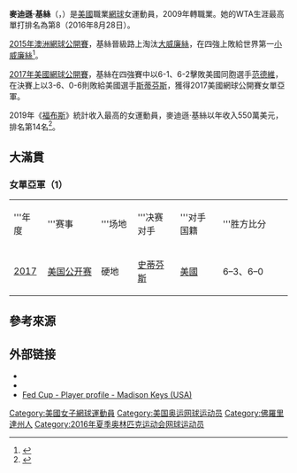{{noteTA
|1=zh-hans:玛迪逊;zh-hant:麥迪遜;
|2=zh-hans:基斯;zh-hant:基絲;
}}
{{Infobox 网球
|姓名=Madison Keys
|image= [[File:Madison_Keys_(17968718374).jpg|250px]]
|国籍={{USA}}
|生年=1995年
|生日={{birth date and age|mf=yes|1995|2|17}}
|出生地=[[美國|美國]][[伊利諾州|伊利諾州]]{{link-en|羅克艾蘭|Rock_Island,_Illinois}}
|居住地=[[美國|美國]][[佛羅里達州|佛羅里達州]][[博卡拉頓|博卡拉頓]]
|身高=178
|体重=70
|持拍手=右
|反拍=雙手
|转职业年=2009年
|球拍=
|球衣=
|球鞋=
|单打最高排名=7（2016年10月10日）
|双打最高排名=
|现单打排名=13（2018年5月28日）
|现双打排名=
|单打冠军头衔=（WTA）2（ITF）6
|双打冠军头衔=（WTA）0（ITF）2
|职业战绩={{tennis record|won=232|lost=131}}
|雙打職業戰績=14胜22负
|奖金=$14,049,826[[美元|美元]]
|澳网最好成绩= 四強（[[2015年澳洲網球公開賽女子單打比賽|2015]]）（[[2022年澳洲網球公開賽女子單打比賽|2022]]）
|法网最好成绩= 四強（[[2018年法國網球公開賽女子單打比賽|2018]]）
|温网最好成绩= 八強（[[2015年溫布頓網球錦標賽女子單打比賽|2015]]）
|美网最好成绩= 亞軍（[[2017年美國網球公開賽女子單打比賽|2017]]）
|奥运会最好成绩= 四強（[[2016年夏季奧林匹克運動會網球女子單打比賽|2016]]）
|澳網雙打最好成績= 第三輪（2014）
|法網雙打最好成績= 第三輪（2014）
|溫網雙打最好成績= 第二輪（2014）
|美網雙打最好成績= 第一輪（2012）
|大满贯个数=
|Team                   = yes
|FedCupresult           = 決賽 ([[2018_Fed_Cup|''2018'']])
}}

'''麥迪遜·基絲'''（{{lang-en|'''Madison Keys'''}}，{{bd|1995年|2月17日|catIdx=Madison, Keys}}）是[[美國|美國]]職業[[網球|網球]]女運動員，2009年轉職業。她的WTA生涯最高單打排名為第8（2016年8月28日）。

[[2015年澳洲網球公開賽|2015年澳洲網球公開賽]]，基絲晉級路上淘汰[[大威廉絲|大威廉絲]]，在四強上敗給世界第一[[小威廉絲|小威廉絲]]<ref>{{cite web |url=http://www.ausopen.com/en_AU/scores/stats/day16/2601ms.html |title=Serena Williams vs Madison Keys statistics |publisher=Australian Open |date=January 29, 2015 |accessdate=January 29, 2015 |deadurl=yes |archiveurl=https://web.archive.org/web/20150129123520/http://www.ausopen.com/en_AU/scores/stats/day16/2601ms.html |archivedate=2015-01-29 }}</ref>。

[[2017年美國網球公開賽|2017年美國網球公開賽]]，基絲在四強賽中以6-1、6-2擊敗美國同胞選手[[可可·范德韋|范德維]]，在決賽上以3-6、0-6則敗給美國選手[[斯洛恩·斯蒂芬斯|斯蒂芬斯]]，獲得2017美國網球公開賽女單亞軍。

2019年《[[福布斯|福布斯]]》統計收入最高的女運動員，麥迪遜·基絲以年收入550萬美元，排名第14名<ref>{{Cite web |url = https://www.forbes.com/sites/kurtbadenhausen/2019/08/06/the-highest-paid-female-athletes-2019-serena-and-osaka-dominate/#3681f2312fcc |title = The Highest-Paid Female Athletes 2019: Serena And Osaka Dominate |publisher = Forbes |language = en |accessdate = 2019-12-09 |archive-date = 2019-08-29 |archive-url = https://web.archive.org/web/20190829184736/https://www.forbes.com/sites/kurtbadenhausen/2019/08/06/the-highest-paid-female-athletes-2019-serena-and-osaka-dominate/#3681f2312fcc |dead-url = no }}</ref>。

== 大滿貫 ==
=== 女單亞軍（1）===
{| class="wikitable"
|width="50"|'''年度
|width="145"|'''赛事
|width="75"|'''场地
|width="100"|'''决赛对手
|width="100"|'''对手国籍
|width="210"|'''胜方比分
|-bgcolor="#CCCCFF"
| [[2017年美國網球公開賽女子單打比賽|2017]]
| [[美国网球公开赛|美国公开赛]]
| 硬地
| [[斯洛恩·史蒂芬斯|史蒂芬斯]]
| {{flagicon|USA}} [[美國|美國]]
| 6–3、6–0
|}

==參考來源==
{{reflist}}

== 外部链接 ==
{{Commonscat|Madison Keys}}
* {{WTA|16049}}
* {{ITF Profile|id=100133824}}
* [http://www.fedcup.com/en/players/player.aspx?id=800296503 Fed Cup - Player profile - Madison Keys (USA)]

{{網球選手前十名}}

{{DEFAULTSORT:Keys, Madison}}

[[Category:美國女子網球運動員|Category:美國女子網球運動員]]
[[Category:美国奥运网球运动员|Category:美国奥运网球运动员]]
[[Category:佛羅里達州人|Category:佛羅里達州人]]
[[Category:2016年夏季奥林匹克运动会网球运动员|Category:2016年夏季奥林匹克运动会网球运动员]]